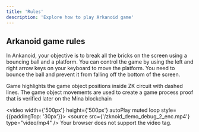 ```yaml
---
title: 'Rules'
description: 'Explore how to play Arkanoid game'
---
```


## Arkanoid game rules

In Ankanoid, your objective is to break all the bricks on the screen using a bouncing ball and a platform. 
You can control the game by using the left and right arrow keys on your keyboard to move the platform. 
You need to bounce the ball and prevent it from falling off the bottom of the screen.


Game highlights the game object positions inside ZK circuit with dashed lines. 
The game object movements are used to create a game process proof that is verified later on the Mina blockchain

<video width={'500px'} height={'500px'} autoPlay muted loop style={{paddingTop: '30px'}}>
  <source src={'/zknoid_demo_debug_2_enc.mp4'} type="video/mp4" />
    Your browser does not support the video tag.
</video>
